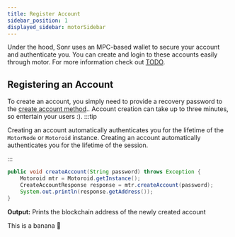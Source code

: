 ```yaml
---
title: Register Account
sidebar_position: 1
displayed_sidebar: motorSidebar
---
```



Under the hood, Sonr uses an MPC-based wallet to secure your account and authenticate you. You can create and login to these accounts easily through motor. For more information check out [TODO](#).

## Registering an Account

To create an account, you simply need to provide a recovery password to the [create account method](/docs/motor-sdk/intro.mdx#initialization).. Account creation can take up to three minutes, so entertain your users :).
:::tip

Creating an account automatically authenticates you for the lifetime of the `MotorNode` or `Motoroid` instance. Creating an account automatically authenticates you for the lifetime of the session.

:::

<Tabs groupId="platform">
  <TabItem value="go" label="Go" default>

</TabItem>
  <TabItem value="java" label="Java">

```java
public void createAccount(String password) throws Exception {
    Motoroid mtr = Motoroid.getInstance();
    CreateAccountResponse response = mtr.createAccount(password);
    System.out.println(response.getAddress());
}
```

**Output:** Prints the blockchain address of the newly created account

  </TabItem>

  <TabItem value="flutter" label="Flutter">
    This is a banana 🍌
  </TabItem>
</Tabs>
